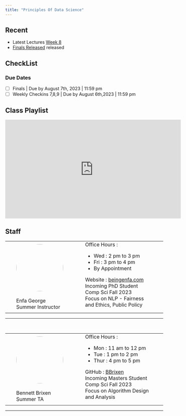 ```yaml
---
title: "Principles Of Data Science"
---
```


:::{.callout-notice}
## Recent

- Latest Lectures [Week 8](Course_Content/Week_8/home.qmd)
- [Finals Released](Finals/home.qmd) released 

::: 

## CheckList

### Due Dates

- [ ] Finals | Due by August 7th, 2023 | 11:59 pm
- [ ] Weekly Checkins 7,8,9 | Due by August 6th,2023 | 11:59 pm

## Class Playlist

<iframe width="560" height="315" src="https://www.youtube.com/embed/videoseries?list=PLWuxUsazy5CxXr1GJsDgm3ANenzefAtvp" title="YouTube video player" frameborder="0" allow="accelerometer; autoplay; clipboard-write; encrypted-media; gyroscope; picture-in-picture; web-share" allowfullscreen></iframe>

## Staff 

<table class="noborder">
    <tr>
       <td style = "padding: 0 35px;">
            <img style= "vertical-align: middle;  width: 150px;  height: 150px;  border-radius: 50%;" src = "info/images/Enfa%20George.jpeg">
            <br> <br>
             Enfa George <br>
             Summer Instructor <br>
        </td>
        <td style = "padding: 0 35px;">
        Office Hours : 
        <ul>
        <li> Wed : 2 pm to 3 pm </li>
        <li> Fri : 3 pm to 4 pm </li>
        <li> By Appointment </li>
        </ul>
        Website : [beingenfa.com](https://www.beingenfa.com/)<br>
        Incoming PhD Student <br>
        Comp Sci Fall 2023 <br>
        Focus on NLP - Fairness and Ethics, Public Policy
        
        </td>   
    </tr>
</table>
<hr>
<br>

<table class="noborder">
    <tr>
       <td style = "padding: 0 35px;">
            <img style= "vertical-align: middle;  width: 150px;  height: 150px;  border-radius: 50%;" src = "info/images/bennett_brixen.png">
            <br> <br>
             Bennett Brixen <br>
             Summer TA<br>
        </td>
        <td style = "padding: 0 35px;">
        Office Hours : 
        <ul>
        <li> Mon : 11 am to 12 pm </li>
        <li> Tue : 1 pm to 2 pm </li>
        <li> Thur : 4 pm to 5 pm </li>
        </ul>
        GitHub : [BBrixen](https://github.com/BBrixen)<br>
        Incoming Masters Student <br>
        Comp Sci Fall 2023 <br>
        Focus on Algorithm Design and Analysis
        
        </td>   
    </tr>
</table>
<hr>
<br><br><br><br><br><br><br>
